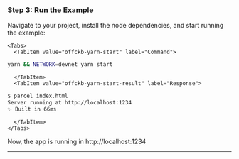 
<StartDevnet />

### Step 3: Run the Example

Navigate to your project, install the node dependencies, and start running the example:

```mdx-code-block
<Tabs>
  <TabItem value="offckb-yarn-start" label="Command">
```

```bash
yarn && NETWORK=devnet yarn start
```

```mdx-code-block
  </TabItem>
  <TabItem value="offckb-yarn-start-result" label="Response">
```

```bash
$ parcel index.html
Server running at http://localhost:1234
✨ Built in 66ms
```

```mdx-code-block
  </TabItem>
</Tabs>
```

Now, the app is running in http://localhost:1234

<ImgContainer src={useBaseUrl(props.imageSrc)} />

---
